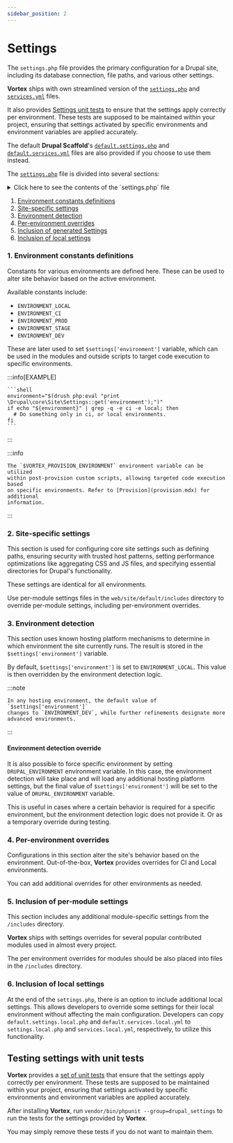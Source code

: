 ```yaml
---
sidebar_position: 2
---
```


# Settings

The `settings.php` file provides the primary configuration for a Drupal site,
including its database connection, file paths, and various other settings.

**Vortex** ships with own streamlined version of
the [`settings.php`](https://github.com/drevops/vortex/blob/develop/web/sites/default/settings.php) and
[`services.yml`](https://github.com/drevops/vortex/blob/develop/web/sites/default/services.yml) files.

It also provides [Settings unit tests](#testing-settings-with-unit-tests) to ensure that
the settings apply correctly per environment. These tests are supposed to be
maintained within your project, ensuring that settings activated by specific
environments and environment variables are applied accurately.

The default **Drupal Scaffold**'s [`default.settings.php`](https://github.com/drevops/vortex/blob/develop/web/sites/default/default.settings.php)
and [`default.services.yml`](https://github.com/drevops/vortex/blob/develop/web/sites/default/default.services.yml)
files are also provided if you choose to use them instead.

The [`settings.php`](https://github.com/drevops/vortex/blob/develop/web/sites/default/settings.php) file is divided
into several sections:


<details>
  <summary>Click here to see the contents of the `settings.php` file</summary>

  <CodeBlock language="php">{MyComponentSource}</CodeBlock>

</details>

1. [Environment constants definitions](#1-environment-constants-definitions)
2. [Site-specific settings](#2-site-specific-settings)
3. [Environment detection](#3-environment-detection)
4. [Per-environment overrides](#4-per-environment-overrides)
5. [Inclusion of generated Settings](#5-inclusion-of-per-module-settings)
6. [Inclusion of local settings](#6-inclusion-of-local-settings)

### 1. Environment constants definitions

Constants for various environments are defined here. These can be used to alter
site behavior based on the active environment.

Available constants include:

- `ENVIRONMENT_LOCAL`
- `ENVIRONMENT_CI`
- `ENVIRONMENT_PROD`
- `ENVIRONMENT_STAGE`
- `ENVIRONMENT_DEV`

These are later used to set `$settings['environment']` variable, which can be
used in the modules and outside scripts to target code execution to specific
environments.

:::info[EXAMPLE]

    ```shell
    environment="$(drush php:eval "print \Drupal\core\Site\Settings::get('environment');")"
    if echo "${environment}" | grep -q -e ci -e local; then
      # Do something only in ci, or local environments.
    fi
    ```

:::

:::info

    The `$VORTEX_PROVISION_ENVIRONMENT` environment variable can be utilized
    within post-provision custom scripts, allowing targeted code execution based
    on specific environments. Refer to [Provision](provision.mdx) for additional
    information.

:::

### 2. Site-specific settings

This section is used for configuring core site settings such as defining paths,
ensuring security with trusted host patterns, setting performance optimizations
like aggregating CSS and JS files, and specifying essential directories for
Drupal's functionality.

These settings are identical for all environments.

Use per-module settings files in the `web/site/default/includes` directory to
override per-module settings, including per-environment overrides.

### 3. Environment detection

This section uses known hosting platform mechanisms to determine in which
environment the site currently runs. The result is stored in the
`$settings['environment']` variable.

By default, `$settings['environment']` is set to `ENVIRONMENT_LOCAL`.
This value is then overridden by the environment detection logic.

:::note

    In any hosting environment, the default value of `$settings['environment']`
    changes to `ENVIRONMENT_DEV`, while further refinements designate more
    advanced environments.

:::

#### Environment detection override

It is also possible to force specific environment by setting
`DRUPAL_ENVIRONMENT` environment variable. In this case, the environment
detection will take place and will load any additional hosting platform settings,
but the final value of `$settings['environment']` will be set to the value of
`DRUPAL_ENVIRONMENT` variable.

This is useful in cases where a certain behavior is required for a specific
environment, but the environment detection logic does not provide it. Or as a
temporary override during testing.

### 4. Per-environment overrides

Configurations in this section alter the site's behavior based on the
environment. Out-of-the-box, **Vortex** provides overrides for CI and Local
environments.

You can add additional overrides for other environments as needed.

### 5. Inclusion of per-module settings

This section includes any additional module-specific settings from the
`/includes` directory.

**Vortex** ships with settings overrides for several popular contributed modules
used in almost every project.

The per environment overrides for modules should be also placed into files
in the `/includes` directory.

### 6. Inclusion of local settings

At the end of the `settings.php`, there is an option to include additional local
settings. This allows developers to override some settings for their local
environment without affecting the main configuration. Developers can
copy `default.settings.local.php` and `default.services.local.yml`
to `settings.local.php` and `services.local.yml`, respectively, to utilize this
functionality.

## Testing settings with unit tests

**Vortex** provides a [set of unit tests](https://github.com/drevops/vortex/blob/develop/tests/phpunit/Drupal) that
ensure that the settings apply correctly per environment. These tests are
supposed to be maintained within your project, ensuring that settings activated
by specific environments and environment variables are applied accurately.

After installing **Vortex**, run `vendor/bin/phpunit --group=drupal_settings` to
run the tests for the settings provided by **Vortex**.

You may simply remove these tests if you do not want to maintain them.
